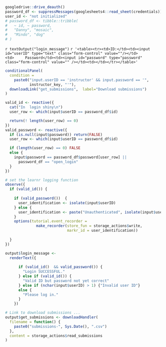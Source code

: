 ```r
googledrive::drive_deauth()
password_df <- suppressMessages(googlesheets4::read_sheet(credentials))
user_id <- "not initialized"
# password_df <- tibble::tribble(
#   ~ id, ~ password,
#   "Danny", "mosaic",
#   "Mindo", "dog"
# )
```


`r textOutput("login_message")`
`r '<table><tr><td>ID:</td><td><input id="userID" type="text" class="form-control" value=""/></td><td>     Password</td><td><input id="password" type="password" class="form-control" value="" /></td><td></td></tr></table>'`


```r
conditionalPanel(
  condition =
    paste0("input.userID == 'instructor' && input.password == '", 
           instructor_key, "'"),
  downloadLink("get_submissions",  label="Download submissions")
)
```

```r
valid_id <- reactive({
  cat("In  login shiny\n")
  user_row <- which(input$userID == password_df$id)

  return(! length(user_row) == 0)
})
valid_password <- reactive({
  if (is.null(input$password)) return(FALSE)
  user_row <- which(input$userID == password_df$id)

  if (length(user_row) == 0) FALSE
  else {
    input$password == password_df$password[user_row] ||
      password_df == "open_login"
  }
})

# set the learnr logging function
observe({
  if (valid_id()) {
    
    if (valid_password())  {
      user_identification <- isolate(input$userID)
    } else {
      user_identification <- paste("Unauthenticated", isolate(input$userID))
    }
    options(tutorial.event_recorder =
              make_recorder(store_fun = storage_actions$write,
                            markr_id = user_identification))
            
  }
})

output$login_message <-
  renderText({ 
  
      if (valid_id()  && valid_password()) {
        "Login SUCCESSFUL."
      } else if (valid_id()) {
        "Valid ID but password not yet correct"
      } else if (nchar(input$userID) > 1) {"Invalid user ID"}
      else {
        "Please log in."
      }
    })

# Link to download submissions ...
output$get_submissions <- downloadHandler(
  filename = function() {
    paste0("submissions-", Sys.Date(), ".csv")
  },
  content = storage_actions$read_submissions
)
```

